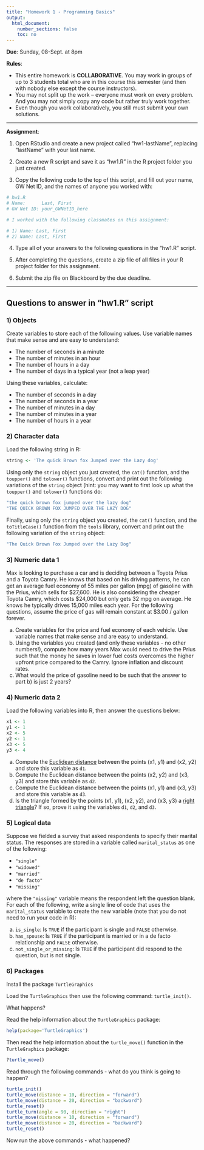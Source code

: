 ```yaml
---
title: "Homework 1 - Programming Basics"
output:
  html_document:
    number_sections: false
    toc: no
---
```


**Due**: Sunday, 08-Sept. at 8pm

**Rules**:

- This entire homework is **COLLABORATIVE**. You may work in groups of up to 3 students total who are in this course this semester (and then with nobody else except the course instructors).
- You may not split up the work -- everyone must work on every problem. And you may not simply copy any code but rather truly work together.
- Even though you work collaboratively, you still must submit your own solutions.


---

**Assignment**:

1) Open RStudio and create a new project called "hw1-lastName", replacing "lastName" with your last name.

2) Create a new R script and save it as "hw1.R" in the R project folder you just created.

3) Copy the following code to the top of this script, and fill out your name, GW Net ID, and the names of anyone you worked with:

```r
# hw1.R
# Name:      Last, First
# GW Net ID: your_GWNetID_here

# I worked with the following classmates on this assignment:

# 1) Name: Last, First
# 2) Name: Last, First
```

4) Type all of your answers to the following questions in the "hw1.R" script.

5) After completing the questions, create a zip file of all files in your R project folder for this assignment.

6) Submit the zip file on Blackboard by the due deadline.

---

## Questions to answer in "hw1.R" script

### 1) Objects

Create variables to store each of the following values. Use variable names that make sense and are easy to understand:

- The number of seconds in a minute
- The number of minutes in an hour
- The number of hours in a day
- The number of days in a typical year (not a leap year)

Using these variables, calculate:

- The number of seconds in a day
- The number of seconds in a year
- The number of minutes in a day
- The number of minutes in a year
- The number of hours in a year

### 2) Character data

Load the following string in R:

```r
string <- 'The quick Brown fox Jumped over the Lazy dog'
```

Using only the `string` object you just created, the `cat()` function, and the `toupper()` and `tolower()` functions, convert and print out the following variations of the `string` object (hint: you may want to first look up what the `toupper()` and `tolower()` functions do:

```r
"the quick brown fox jumped over the lazy dog"
"THE QUICK BROWN FOX JUMPED OVER THE LAZY DOG"
```

Finally, using only the `string` object you created, the `cat()` function, and the `toTitleCase()` function from the `tools` library, convert and print out the following variation of the `string` object:

```r
"The Quick Brown Fox Jumped over the Lazy Dog"
```

### 3) Numeric data 1

Max is looking to purchase a car and is deciding between a Toyota Prius and a Toyota Camry. He knows that based on his driving patterns, he can get an average fuel economy of 55 miles per gallon (mpg) of gasoline with the Prius, which sells for $27,600. He is also considering the cheaper Toyota Camry, which costs $24,000 but only gets 32 mpg on average. He knows he typically drives 15,000 miles each year. For the following questions, assume the price of gas will remain constant at $3.00 / gallon forever.

a) Create variables for the price and fuel economy of each vehicle. Use variable names that make sense and are easy to understand.
b) Using the variables you created (and only these variables - no other numbers!), compute how many years Max would need to drive the Prius such that the money he saves in lower fuel costs overcomes the higher upfront price compared to the Camry. Ignore inflation and discount rates.
c) What would the price of gasoline need to be such that the answer to part b) is just 2 years?

### 4) Numeric data 2

Load the following variables into R, then answer the questions below:

```r
x1 <- 1
y1 <- 1
x2 <- 5
y2 <- 1
x3 <- 5
y3 <- 4
```

a) Compute the [Euclidean distance](https://en.wikipedia.org/wiki/Euclidean_distance){target="_blank"} between the points (x1, y1) and (x2, y2) and store this variable as `d1`.
b) Compute the Euclidean distance between the points (x2, y2) and (x3, y3) and store this variable as `d2`.
c) Compute the Euclidean distance between the points (x1, y1) and (x3, y3) and store this variable as `d3`.
d) Is the triangle formed by the points (x1, y1), (x2, y2), and (x3, y3) a [right triangle](https://en.wikipedia.org/wiki/Right_triangle){target="_blank"}? If so, prove it using the variables `d1`, `d2`, and `d3`.

### 5) Logical data

Suppose we fielded a survey that asked respondents to specify their marital status. The responses are stored in a variable called `marital_status` as one of the following:

- `"single"`
- `"widowed"`
- `"married"`
- `"de facto"`
- `"missing"`

where the `"missing"` variable means the respondent left the question blank. For each of the following, write a single line of code that uses the `marital_status` variable to create the new variable (note that you do not need to run your code in R):

a) `is_single`: Is `TRUE` if the participant is single and `FALSE` otherwise.
b) `has_spouse`: Is `TRUE` if the participant is married or in a de facto relationship and `FALSE` otherwise.
c) `not_single_or_missing`: Is `TRUE` if the participant did respond to the question, but is not single.

### 6) Packages

Install the package `TurtleGraphics`

Load the `TurtleGraphics` then use the following command: `turtle_init()`.

What happens?

Read the help information about the `TurtleGraphics` package:

```r
help(package='TurtleGraphics')
```

Then read the help information about the `turtle_move()` function in the `TurtleGraphics` package:

```r
?turtle_move()
```

Read through the following commands - what do you think is going to happen?

```r
turtle_init()
turtle_move(distance = 10, direction = "forward")
turtle_move(distance = 20, direction = "backward")
turtle_reset()
turtle_turn(angle = 90, direction = "right")
turtle_move(distance = 10, direction = "forward")
turtle_move(distance = 20, direction = "backward")
turtle_reset()
```

Now run the above commands - what happened?
